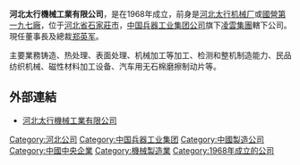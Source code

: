 '''河北太行機械工業有限公司'''，是在1968年成立，前身是[[河北太行机械厂|河北太行机械厂]]或[[國營第一九七廠|國營第一九七廠]]，位于[[河北省|河北省]][[石家莊市|石家莊市]]，[[中国兵器工业集团公司|中国兵器工业集团公司]]旗下[[凌雲集團|凌雲集團]]轄下公司。現任董事長及總裁[[郑英军|郑英军]]。

主要業務铸造、热处理、表面处理、机械加工等加工、检测和整机制造能力、民品纺织机械、磁性材料加工设备、汽车用无石棉磨擦制动片等。

==外部連結==
*[https://web.archive.org/web/20181001123013/http://www.taihang197.com/ 河北太行機械工業有限公司]

[[Category:河北公司|Category:河北公司]]
[[Category:中国兵器工业集团|Category:中国兵器工业集团]]
[[Category:中國製造公司|Category:中國製造公司]]
[[Category:中國中央企業|Category:中國中央企業]]
[[Category:機械製造業|Category:機械製造業]]
[[Category:1968年成立的公司|Category:1968年成立的公司]]